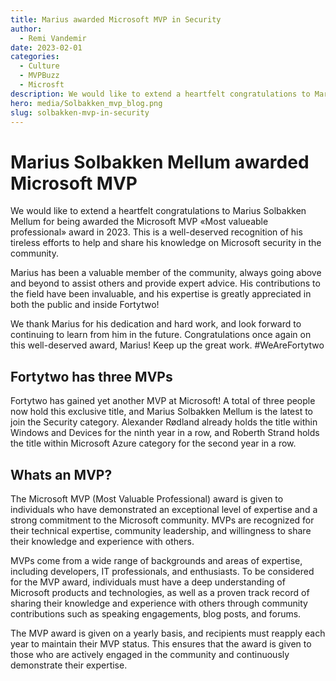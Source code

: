 ```yaml
---
title: Marius awarded Microsoft MVP in Security
author:
  - Remi Vandemir
date: 2023-02-01
categories:
  - Culture
  - MVPBuzz
  - Microsft
description: We would like to extend a heartfelt congratulations to Marius Solbakken Mellum for being awarded the Microsoft MVP award in 2023. This is a well-deserved recognition of his tireless efforts to help and share his knowledge on Microsoft security in the community.
hero: media/Solbakken_mvp_blog.png
slug: solbakken-mvp-in-security
---
```

# Marius Solbakken Mellum awarded Microsoft MVP

We would like to extend a heartfelt congratulations to Marius Solbakken Mellum for being awarded the Microsoft MVP «Most valueable professional» award in 2023. This is a well-deserved recognition of his tireless efforts to help and share his knowledge on Microsoft security in the community.

Marius has been a valuable member of the community, always going above and beyond to assist others and provide expert advice. His contributions to the field have been invaluable, and his expertise is greatly appreciated in both the public and inside Fortytwo!

We thank Marius for his dedication and hard work, and look forward to continuing to learn from him in the future. Congratulations once again on this well-deserved award, Marius! Keep up the great work. #WeAreFortytwo

## Fortytwo has three MVPs
Fortytwo has gained yet another MVP at Microsoft! A total of three people now hold this exclusive title, and Marius Solbakken Mellum is the latest to join the Security category. Alexander Rødland already holds the title within Windows and Devices for the ninth year in a row, and Roberth Strand holds the title within Microsoft Azure category for the second year in a row.

## Whats an MVP?
The Microsoft MVP (Most Valuable Professional) award is given to individuals who have demonstrated an exceptional level of expertise and a strong commitment to the Microsoft community. MVPs are recognized for their technical expertise, community leadership, and willingness to share their knowledge and experience with others.

MVPs come from a wide range of backgrounds and areas of expertise, including developers, IT professionals, and enthusiasts. To be considered for the MVP award, individuals must have a deep understanding of Microsoft products and technologies, as well as a proven track record of sharing their knowledge and experience with others through community contributions such as speaking engagements, blog posts, and forums.

The MVP award is given on a yearly basis, and recipients must reapply each year to maintain their MVP status. This ensures that the award is given to those who are actively engaged in the community and continuously demonstrate their expertise.